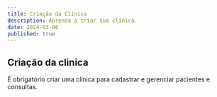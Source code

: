 ---
title: Criação da Clínica
description: Aprenda a criar sua clínica.
date: 2024-03-06
published: true
---

## Criação da clinica
<PostAtention> É obrigatório criar uma clínica para cadastrar e gerenciar pacientes e consultas.</PostAtention>


<Image 
  src="/images/dialog-criacao-clinica.jpg" 
  alt="" 
  width={600} 
  height={400}
  quality={100}
  className="rounded-md" 
/>